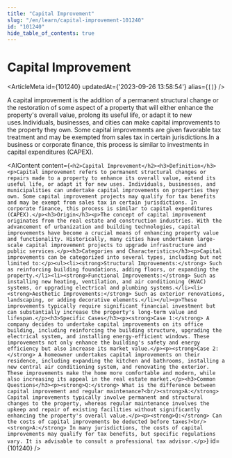 ```yaml
---
title: "Capital Improvement"
slug: "/en/learn/capital-improvement-101240"
id: "101240"
hide_table_of_contents: true
---
```



# Capital Improvement

<ArticleMeta id={101240} updatedAt={'2023-09-26 13:58:54'} alias={`[]`} />
<div className='border-solid border-b border-t-0 my-4 border-[var(--ifm-color-gray-300)]' />

A capital improvement is the addition of a permanent structural change or the restoration of some aspect of a property that will either enhance the property's overall value, prolong its useful life, or adapt it to new uses.Individuals, businesses, and cities can make capital improvements to the property they own. Some capital improvements are given favorable tax treatment and may be exempted from sales tax in certain jurisdictions.In a business or corporate finance, this process is similar to investments in capital expenditures (CAPEX).

<AIContent content={`<h2>Capital Improvement</h2><h3>Definition</h3><p>Capital improvement refers to permanent structural changes or repairs made to a property to enhance its overall value, extend its useful life, or adapt it for new uses. Individuals, businesses, and municipalities can undertake capital improvements on properties they own. Some capital improvement projects may qualify for tax benefits and may be exempt from sales tax in certain jurisdictions. In corporate finance, this process is similar to capital expenditures (CAPEX).</p><h3>Origin</h3><p>The concept of capital improvement originates from the real estate and construction industries. With the advancement of urbanization and building technologies, capital improvements have become a crucial means of enhancing property value and functionality. Historically, many cities have undertaken large-scale capital improvement projects to upgrade infrastructure and public services.</p><h3>Categories and Characteristics</h3><p>Capital improvements can be categorized into several types, including but not limited to:</p><ul><li><strong>Structural Improvements:</strong> Such as reinforcing building foundations, adding floors, or expanding the property.</li><li><strong>Functional Improvements:</strong> Such as installing new heating, ventilation, and air conditioning (HVAC) systems, or upgrading electrical and plumbing systems.</li><li><strong>Aesthetic Improvements:</strong> Such as exterior renovations, landscaping, or adding decorative elements.</li></ul><p>These improvements typically require significant financial investment but can substantially increase the property's long-term value and lifespan.</p><h3>Specific Cases</h3><p><strong>Case 1:</strong> A company decides to undertake capital improvements on its office building, including reinforcing the building structure, upgrading the electrical system, and installing energy-efficient windows. These improvements not only enhance the building's safety and energy efficiency but also increase its market value.</p><p><strong>Case 2:</strong> A homeowner undertakes capital improvements on their residence, including expanding the kitchen and bathrooms, installing a new central air conditioning system, and renovating the exterior. These improvements make the home more comfortable and modern, while also increasing its appeal in the real estate market.</p><h3>Common Questions</h3><p><strong>Q:</strong> What is the difference between capital improvement and regular maintenance?<br/><strong>A:</strong> Capital improvements typically involve permanent and structural changes to the property, whereas regular maintenance involves the upkeep and repair of existing facilities without significantly enhancing the property's overall value.</p><p><strong>Q:</strong> Can the costs of capital improvements be deducted before taxes?<br/><strong>A:</strong> In many jurisdictions, the costs of capital improvements may qualify for tax benefits, but specific regulations vary. It is advisable to consult a professional tax advisor.</p>`} id={101240} />
